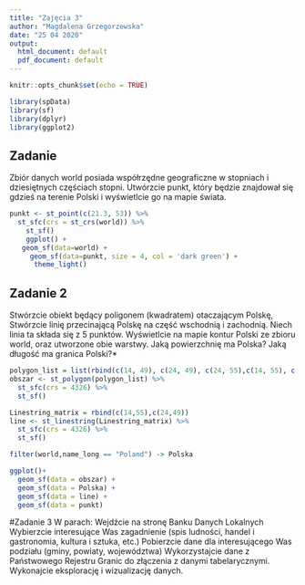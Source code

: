 ---
title: "Zajęcia 3"
author: "Magdalena Grzegorzewska"
date: "25 04 2020"
output:
  html_document: default
  pdf_document: default
---

```{r setup, include=FALSE}
knitr::opts_chunk$set(echo = TRUE)

library(spData)
library(sf)
library(dplyr)
library(ggplot2)


```

## Zadanie

Zbiór danych world posiada współrzędne geograficzne w stopniach i dziesiętnych częściach stopni. Utwórzcie punkt, który będzie znajdował się gdzieś na terenie Polski i wyświetlcie go na mapie świata.


```{r pressure, echo=FALSE}
punkt <- st_point(c(21.3, 53)) %>% 
  st_sfc(crs = st_crs(world)) %>%
    st_sf()
    ggplot() +           
   geom_sf(data=world) +
     geom_sf(data=punkt, size = 4, col = 'dark green') +
      theme_light()

```

## Zadanie 2

Stwórzcie obiekt będący poligonem (kwadratem) otaczającym Polskę,
Stwórzcie linię przecinającą Polskę na część wschodnią i zachodnią. Niech linia ta składa się z 5 punktów.
Wyświetlcie na mapie kontur Polski ze zbioru world, oraz utworzone obie warstwy.
Jaką powierzchnię ma Polska?
Jaką długość ma granica Polski?*


```{r }
polygon_list = list(rbind(c(14, 49), c(24, 49), c(24, 55),c(14, 55), c(14, 49)))
obszar <- st_polygon(polygon_list) %>%
  st_sfc(crs = 4326) %>%
  st_sf()
```

```{r }
Linestring_matrix = rbind(c(14,55),c(24,49))
line <- st_linestring(Linestring_matrix) %>%
  st_sfc(crs = 4326) %>%
  st_sf()
```

```{r }
filter(world,name_long == "Poland") -> Polska

ggplot()+
  geom_sf(data = obszar) +
  geom_sf(data = Polska) +
  geom_sf(data = line) +
  geom_sf(data = punkt)


```

#Zadanie 3
W parach:
Wejdźcie na stronę Banku Danych Lokalnych 
Wybierzcie interesujące Was zagadnienie (spis ludności, handel i gastronomia, kultura i sztuka, etc.)
Pobierzcie dane dla interesującego Was podziału (gminy, powiaty, województwa)
Wykorzystajcie dane z Państwowego Rejestru Granic do złączenia z danymi tabelarycznymi.
Wykonajcie eksplorację i wizualizację danych.

```{r }
 
```
